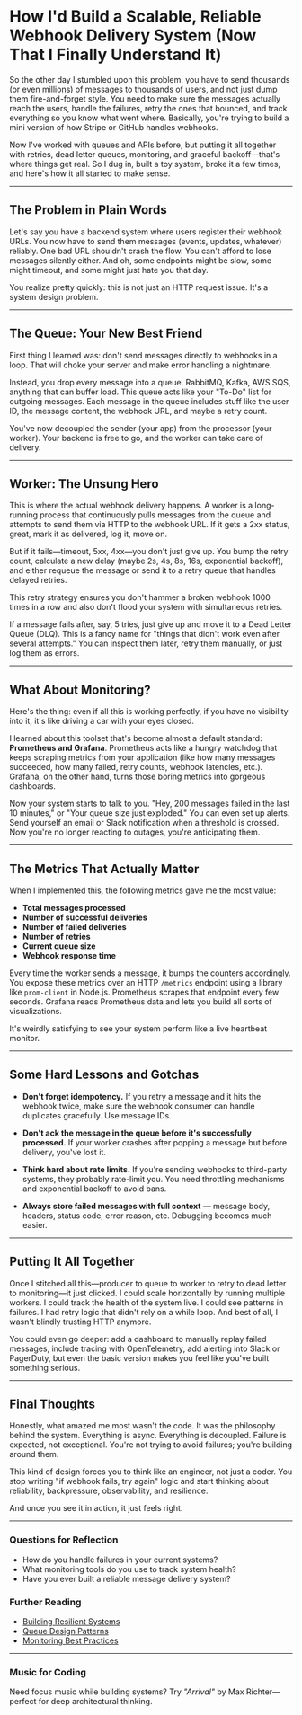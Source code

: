 <Cover
  src="../../webhooks.jpg"
  alt="A diagram showing webhook delivery architecture"
  caption="Building reliable webhook systems"
  style="w-32"
/>

# How I'd Build a Scalable, Reliable Webhook Delivery System (Now That I Finally Understand It)

So the other day I stumbled upon this problem: you have to send thousands (or even millions) of messages to thousands of users, and not just dump them fire-and-forget style. You need to make sure the messages actually reach the users, handle the failures, retry the ones that bounced, and track everything so you know what went where. Basically, you're trying to build a mini version of how Stripe or GitHub handles webhooks.

Now I've worked with queues and APIs before, but putting it all together with retries, dead letter queues, monitoring, and graceful backoff—that's where things get real. So I dug in, built a toy system, broke it a few times, and here's how it all started to make sense.

---

## The Problem in Plain Words

Let's say you have a backend system where users register their webhook URLs. You now have to send them messages (events, updates, whatever) reliably. One bad URL shouldn't crash the flow. You can't afford to lose messages silently either. And oh, some endpoints might be slow, some might timeout, and some might just hate you that day.

You realize pretty quickly: this is not just an HTTP request issue. It's a system design problem.

---

## The Queue: Your New Best Friend

First thing I learned was: don't send messages directly to webhooks in a loop. That will choke your server and make error handling a nightmare.

Instead, you drop every message into a queue. RabbitMQ, Kafka, AWS SQS, anything that can buffer load. This queue acts like your "To-Do" list for outgoing messages. Each message in the queue includes stuff like the user ID, the message content, the webhook URL, and maybe a retry count.

You've now decoupled the sender (your app) from the processor (your worker). Your backend is free to go, and the worker can take care of delivery.

---

## Worker: The Unsung Hero

This is where the actual webhook delivery happens. A worker is a long-running process that continuously pulls messages from the queue and attempts to send them via HTTP to the webhook URL. If it gets a 2xx status, great, mark it as delivered, log it, move on.

But if it fails—timeout, 5xx, 4xx—you don't just give up. You bump the retry count, calculate a new delay (maybe 2s, 4s, 8s, 16s, exponential backoff), and either requeue the message or send it to a retry queue that handles delayed retries.

This retry strategy ensures you don't hammer a broken webhook 1000 times in a row and also don't flood your system with simultaneous retries.

If a message fails after, say, 5 tries, just give up and move it to a Dead Letter Queue (DLQ). This is a fancy name for "things that didn't work even after several attempts." You can inspect them later, retry them manually, or just log them as errors.

---

## What About Monitoring?

Here's the thing: even if all this is working perfectly, if you have no visibility into it, it's like driving a car with your eyes closed.

I learned about this toolset that's become almost a default standard: **Prometheus and Grafana**. Prometheus acts like a hungry watchdog that keeps scraping metrics from your application (like how many messages succeeded, how many failed, retry counts, webhook latencies, etc.). Grafana, on the other hand, turns those boring metrics into gorgeous dashboards.

Now your system starts to talk to you. "Hey, 200 messages failed in the last 10 minutes," or "Your queue size just exploded." You can even set up alerts. Send yourself an email or Slack notification when a threshold is crossed. Now you're no longer reacting to outages, you're anticipating them.

---

## The Metrics That Actually Matter

When I implemented this, the following metrics gave me the most value:

- **Total messages processed**
- **Number of successful deliveries**
- **Number of failed deliveries**
- **Number of retries**
- **Current queue size**
- **Webhook response time**

Every time the worker sends a message, it bumps the counters accordingly. You expose these metrics over an HTTP `/metrics` endpoint using a library like `prom-client` in Node.js. Prometheus scrapes that endpoint every few seconds. Grafana reads Prometheus data and lets you build all sorts of visualizations.

It's weirdly satisfying to see your system perform like a live heartbeat monitor.

---

## Some Hard Lessons and Gotchas

- **Don't forget idempotency.** If you retry a message and it hits the webhook twice, make sure the webhook consumer can handle duplicates gracefully. Use message IDs.

- **Don't ack the message in the queue before it's successfully processed.** If your worker crashes after popping a message but before delivery, you've lost it.

- **Think hard about rate limits.** If you're sending webhooks to third-party systems, they probably rate-limit you. You need throttling mechanisms and exponential backoff to avoid bans.

- **Always store failed messages with full context** — message body, headers, status code, error reason, etc. Debugging becomes much easier.

---

## Putting It All Together

Once I stitched all this—producer to queue to worker to retry to dead letter to monitoring—it just clicked. I could scale horizontally by running multiple workers. I could track the health of the system live. I could see patterns in failures. I had retry logic that didn't rely on a while loop. And best of all, I wasn't blindly trusting HTTP anymore.

You could even go deeper: add a dashboard to manually replay failed messages, include tracing with OpenTelemetry, add alerting into Slack or PagerDuty, but even the basic version makes you feel like you've built something serious.

---

## Final Thoughts

Honestly, what amazed me most wasn't the code. It was the philosophy behind the system. Everything is async. Everything is decoupled. Failure is expected, not exceptional. You're not trying to avoid failures; you're building around them.

This kind of design forces you to think like an engineer, not just a coder. You stop writing "if webhook fails, try again" logic and start thinking about reliability, backpressure, observability, and resilience.

And once you see it in action, it just feels right.

---

### Questions for Reflection

- How do you handle failures in your current systems?
- What monitoring tools do you use to track system health?
- Have you ever built a reliable message delivery system?

### Further Reading

- [Building Resilient Systems](https://example.com/resilient-systems)
- [Queue Design Patterns](https://example.com/queue-patterns)
- [Monitoring Best Practices](https://example.com/monitoring-guide)

---

### Music for Coding

Need focus music while building systems? Try _"Arrival"_ by Max Richter—perfect for deep architectural thinking.
